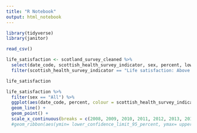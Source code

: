 ```yaml
---
title: "R Notebook"
output: html_notebook
---
```


```r
library(tidyverse) 
library(janitor) 
```

```r
read_csv()
```


```r
life_satisfaction <- scotland_survey_cleaned %>% 
  select(date_code, scottish_health_survey_indicator, sex, percent, lower_confidence_limit_95_percent, upper_confidence_limit_95_percent) %>% 
  filter(scottish_health_survey_indicator == "Life satisfaction: Above the mode (9 to 10-Extremely satisfied)" | scottish_health_survey_indicator == "Life satisfaction: Below the mode (0-Extremely dissatisfied to 7)" | scottish_health_survey_indicator == "Life satisfaction: Mode (8)")  

life_satisfaction
```


```r
life_satisfaction %>% 
  filter(sex == "All") %>% 
  ggplot(aes(date_code, percent, colour = scottish_health_survey_indicator)) + 
  geom_line() + 
  geom_point() + 
  scale_x_continuous(breaks = c(2008, 2009, 2010, 2011, 2012, 2013, 2014, 2015, 2016, 2017, 2018, 2019))  
  #geom_ribbon(aes(ymin= lower_confidence_limit_95_percent, ymax= upper_confidence_limit_95_percent), linetype = 1, alpha = 0.1) 
```

